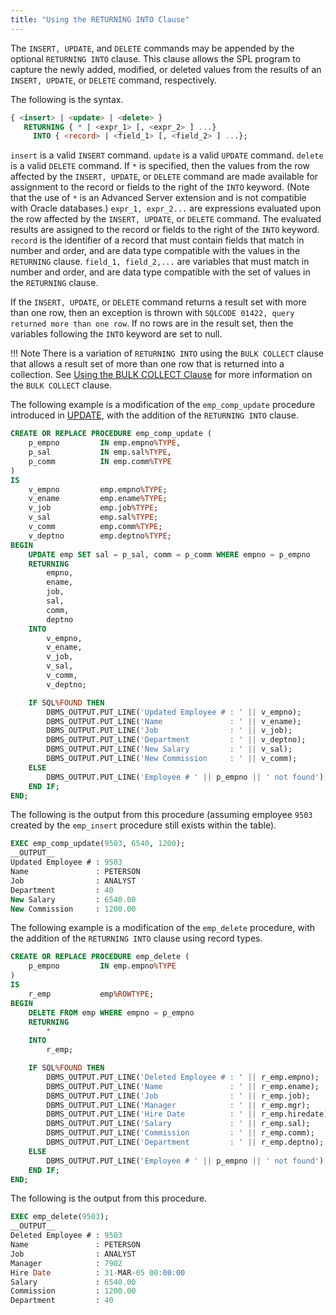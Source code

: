 ```yaml
---
title: "Using the RETURNING INTO Clause"
---
```


<div id="using_the_returning_into_clause" class="registered_link"></div>

The `INSERT, UPDATE`, and `DELETE` commands may be appended by the optional `RETURNING INTO` clause. This clause allows the SPL program to capture the newly added, modified, or deleted values from the results of an `INSERT, UPDATE`, or `DELETE` command, respectively.

The following is the syntax.

```sql
{ <insert> | <update> | <delete> }
   RETURNING { * | <expr_1> [, <expr_2> ] ...}
     INTO { <record> | <field_1> [, <field_2> ] ...};
```

`insert` is a valid `INSERT` command. `update` is a valid `UPDATE` command. `delete` is a valid `DELETE` command. If `*` is specified, then the values from the row affected by the `INSERT, UPDATE`, or `DELETE` command are made available for assignment to the record or fields to the right of the `INTO` keyword. (Note that the use of `*` is an Advanced Server extension and is not compatible with Oracle databases.) `expr_1, expr_2...` are expressions evaluated upon the row affected by the `INSERT, UPDATE`, or `DELETE` command. The evaluated results are assigned to the record or fields to the right of the `INTO` keyword. `record` is the identifier of a record that must contain fields that match in number and order, and are data type compatible with the values in the `RETURNING` clause. `field_1, field_2,...` are variables that must match in number and order, and are data type compatible with the set of values in the `RETURNING` clause.

If the `INSERT, UPDATE`, or `DELETE` command returns a result set with more than one row, then an exception is thrown with `SQLCODE 01422, query returned more than one row`. If no rows are in the result set, then the variables following the `INTO` keyword are set to null.

!!! Note
    There is a variation of `RETURNING INTO` using the `BULK COLLECT` clause that allows a result set of more than one row that is returned into a collection. See [Using the BULK COLLECT Clause](../12_working_with_collections/04_using_the_bulk_collect_clause/#using_the_bulk_collect_clause) for more information on the `BULK COLLECT` clause.

The following example is a modification of the `emp_comp_update` procedure introduced in [UPDATE](07_update/#update), with the addition of the `RETURNING INTO` clause.

```sql
CREATE OR REPLACE PROCEDURE emp_comp_update (
    p_empno         IN emp.empno%TYPE,
    p_sal           IN emp.sal%TYPE,
    p_comm          IN emp.comm%TYPE
)
IS
    v_empno         emp.empno%TYPE;
    v_ename         emp.ename%TYPE;
    v_job           emp.job%TYPE;
    v_sal           emp.sal%TYPE;
    v_comm          emp.comm%TYPE;
    v_deptno        emp.deptno%TYPE;
BEGIN
    UPDATE emp SET sal = p_sal, comm = p_comm WHERE empno = p_empno
    RETURNING
        empno,
        ename,
        job,
        sal,
        comm,
        deptno
    INTO
        v_empno,
        v_ename,
        v_job,
        v_sal,
        v_comm,
        v_deptno;

    IF SQL%FOUND THEN
        DBMS_OUTPUT.PUT_LINE('Updated Employee # : ' || v_empno);
        DBMS_OUTPUT.PUT_LINE('Name               : ' || v_ename);
        DBMS_OUTPUT.PUT_LINE('Job                : ' || v_job);
        DBMS_OUTPUT.PUT_LINE('Department         : ' || v_deptno);
        DBMS_OUTPUT.PUT_LINE('New Salary         : ' || v_sal);
        DBMS_OUTPUT.PUT_LINE('New Commission     : ' || v_comm);
    ELSE
        DBMS_OUTPUT.PUT_LINE('Employee # ' || p_empno || ' not found');
    END IF;
END;
```

The following is the output from this procedure (assuming employee `9503` created by the `emp_insert` procedure still exists within the table).

```sql
EXEC emp_comp_update(9503, 6540, 1200);
__OUTPUT__
Updated Employee # : 9503
Name               : PETERSON
Job                : ANALYST
Department         : 40
New Salary         : 6540.00
New Commission     : 1200.00
```

The following example is a modification of the `emp_delete` procedure, with the addition of the `RETURNING INTO` clause using record types.

```sql
CREATE OR REPLACE PROCEDURE emp_delete (
    p_empno         IN emp.empno%TYPE
)
IS
    r_emp           emp%ROWTYPE;
BEGIN
    DELETE FROM emp WHERE empno = p_empno
    RETURNING
        *
    INTO
        r_emp;

    IF SQL%FOUND THEN
        DBMS_OUTPUT.PUT_LINE('Deleted Employee # : ' || r_emp.empno);
        DBMS_OUTPUT.PUT_LINE('Name               : ' || r_emp.ename);
        DBMS_OUTPUT.PUT_LINE('Job                : ' || r_emp.job);
        DBMS_OUTPUT.PUT_LINE('Manager            : ' || r_emp.mgr);
        DBMS_OUTPUT.PUT_LINE('Hire Date          : ' || r_emp.hiredate);
        DBMS_OUTPUT.PUT_LINE('Salary             : ' || r_emp.sal);
        DBMS_OUTPUT.PUT_LINE('Commission         : ' || r_emp.comm);
        DBMS_OUTPUT.PUT_LINE('Department         : ' || r_emp.deptno);
    ELSE
        DBMS_OUTPUT.PUT_LINE('Employee # ' || p_empno || ' not found');
    END IF;
END;
```

The following is the output from this procedure.

```sql
EXEC emp_delete(9503);
__OUTPUT__
Deleted Employee # : 9503
Name               : PETERSON
Job                : ANALYST
Manager            : 7902
Hire Date          : 31-MAR-05 00:00:00
Salary             : 6540.00
Commission         : 1200.00
Department         : 40
```
